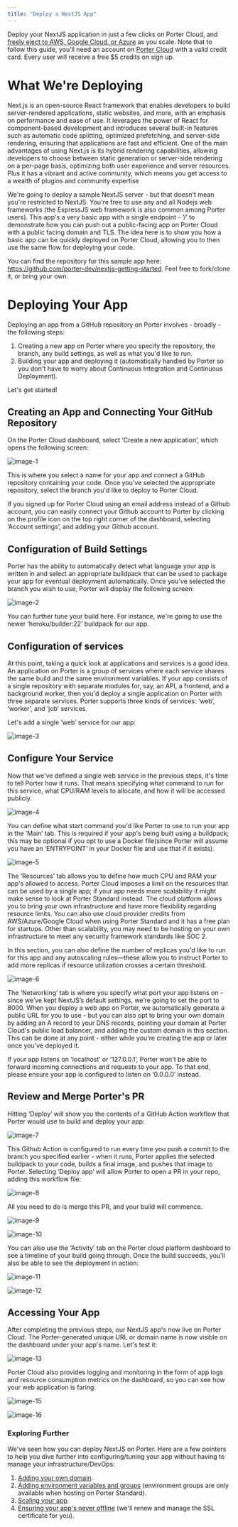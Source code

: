 ```yaml
---
title: "Deploy a NextJS App"
---
```


Deploy your NextJS application in just a few clicks on Porter Cloud, and [freely eject to AWS, Google Cloud, or Azure](https://docs.porter.run/provision/overview) as you scale. Note that to follow this guide, you’ll need an account on [Porter Cloud](https://porter.run/porter-cloud) with a valid credit card. Every user will receive a free $5 credits on sign up.

# What We're Deploying

Next.js is an open-source React framework that enables developers to build server-rendered applications, static websites, and more, with an emphasis on performance and ease of use. It leverages the power of React for component-based development and introduces several built-in features such as automatic code splitting, optimized prefetching, and server-side rendering, ensuring that applications are fast and efficient. One of the main advantages of using Next.js is its hybrid rendering capabilities, allowing developers to choose between static generation or server-side rendering on a per-page basis, optimizing both user experience and server resources. Plus it has a vibrant and active community, which means you get access to a wealth of plugins and community expertise

We're going to deploy a sample NextJS server - but that doesn't mean you're restricted to NextJS. You're free to use any and all Nodejs web frameworks (the ExpressJS web framework is also common among Porter users). This app's a very basic app with a single endpoint - ‘/’ to demonstrate how you can push out a public-facing app on Porter Cloud with a public facing domain and TLS. The idea here is to show you how a basic app can be quickly deployed on Porter Cloud, allowing you to then use the same flow for deploying your code. 

You can find the repository for this sample app here: https://github.com/porter-dev/nextjs-getting-started. Feel free to fork/clone it, or bring your own.

# Deploying Your App

Deploying an app from a GitHub repository on Porter involves - broadly - the following steps:

1. Creating a new app on Porter where you specify the repository, the branch, any build settings, as well as what you'd like to run.
2. Building your app and deploying it (automatically handled by Porter so you don't have to worry about Continuous Integration and Continuous Deployment).

Let's get started!

## Creating an App and Connecting Your GitHub Repository

On the Porter Cloud dashboard, select ‘Create a new application’, which opens the following screen:

![image-1](/images/guides/porter-cloud-nextjs/1-github-repo.png)

This is where you select a name for your app and connect a GitHub repository containing your code. Once you've selected the appropriate repository, select the branch you'd like to deploy to Porter Cloud. 

<Info>
If you signed up for Porter Cloud using an email address instead of a Github account, you can easily connect your Github account to Porter by clicking on the profile icon on the top right corner of the dashboard, selecting ‘Account settings’, and adding your Github account.
</Info>

## Configuration of Build Settings

Porter has the ability to automatically detect what language your app is written in and select an appropriate buildpack that can be used to package your app for eventual deployment automatically. Once you've selected the branch you wish to use, Porter will display the following screen:

![image-2](/images/guides/porter-cloud-nextjs/2-buildpack.png)

You can further tune your build here. For instance, we're going to use the newer ‘heroku/builder:22’ buildpack for our app.

## Configuration of services

At this point, taking a quick look at applications and services is a good idea. An application on Porter is a group of services where each service shares the same build and the same environment variables. If your app consists of a single repository with separate modules for, say, an API, a frontend, and a background worker, then you'd deploy a single application on Porter with three separate services. Porter supports three kinds of services: ‘web’, ‘worker’, and ‘job’ services. 

Let's add a single ‘web’ service for our app:

![image-3](/images/guides/porter-cloud-nextjs/3-service.png)

## Configure Your Service

Now that we've defined a single web service in the previous steps, it's time to tell Porter how it runs. That means specifying what command to run for this service, what CPU/RAM levels to allocate, and how it will be accessed publicly.

![image-4](/images/guides/porter-cloud-nextjs/4-main.png)

You can define what start command you'd like Porter to use to run your app in the ‘Main’ tab. This is required if your app's being built using a buildpack; this may be optional if you opt to use a Docker file(since Porter will assume you have an ‘ENTRYPOINT’ in your Docker file and use that if it exists).

![image-5](/images/guides/porter-cloud-nextjs/5-resources.png)

The ‘Resources’ tab allows you to define how much CPU and RAM your app's allowed to access. Porter Cloud imposes a limit on the resources that can be used by a single app; if your app needs more scalability it might make sense to look at Porter Standard instead. The cloud platform allows you to bring your own infrastructure and have more flexibility regarding resource limits. You can also use cloud provider credits from AWS/Azure/Google Cloud when using Porter Standard and it has a free plan for startups. Other than scalability, you may need to be hosting on your own infrastructure to meet any security framework standards like SOC 2.

In this section, you can also define the number of replicas you'd like to run for this app and any autoscaling rules—these allow you to instruct Porter to add more replicas if resource utilization crosses a certain threshold. 

![image-6](/images/guides/porter-cloud-nextjs/6-networking.png)

The ‘Networking’ tab is where you specify what port your app listens on - since we’ve kept NextJS’s default settings, we’re going to set the port to 8000. When you deploy a web app on Porter, we automatically generate a public URL for you to use - but you can also opt to bring your own domain by adding an A record to your DNS records, pointing your domain at Porter Cloud's public load balancer, and adding the custom domain in this section. This can be done at any point - either while you're creating the app or later once you've deployed it. 

<Info>
If your app listens on ‘localhost’ or ‘127.0.0.1’, Porter won't be able to forward incoming connections and requests to your app. To that end, please ensure your app is configured to listen on ‘0.0.0.0’ instead.
</Info>

## Review and Merge Porter's PR

Hitting ‘Deploy’ will show you the contents of a GitHub Action workflow that Porter would use to build and deploy your app:

![image-7](/images/guides/porter-cloud-nextjs/7-preview-gha.png)

This Github Action is configured to run every time you push a commit to the branch you specified earlier - when it runs, Porter applies the selected buildpack to your code, builds a final image, and pushes that image to Porter. Selecting ‘Deploy app’ will allow Porter to open a PR in your repo, adding this workflow file:

![image-8](/images/guides/porter-cloud-nextjs/8-merge-pr.png)

All you need to do is merge this PR, and your build will commence.

![image-9](/images/guides/porter-cloud-nextjs/9-view-build.png)

![image-10](/images/guides/porter-cloud-nextjs/10-build-logs.png)

You can also use the ‘Activity’ tab on the Porter cloud platform dashboard to see a timeline of your build going through. Once the build succeeds, you'll also be able to see the deployment in action:

![image-11](/images/guides/porter-cloud-nextjs/11-porter-build-status.png)

![image-12](/images/guides/porter-cloud-nextjs/12-porter-deployment-status.png)

## Accessing Your App

After completing the previous steps, our NextJS app's now live on Porter Cloud. The Porter-generated unique URL or domain name is now visible on the dashboard under your app's name. Let's test it:

![image-13](/images/guides/porter-cloud-nextjs/13-view-web-app.png)

Porter Cloud also provides logging and monitoring in the form of app logs and resource consumption metrics on the dashboard, so you can see how your web application is faring:

![image-15](/images/guides/porter-cloud-nextjs/14-view-logs.png)

![image-16](/images/guides/porter-cloud-nextjs/15-view-metrics.png)

### Exploring Further
We've seen how you can deploy NextJS on Porter. Here are a few pointers to help you dive further into configuring/tuning your app without having to manage your infrastructure/DevOps:

1. [Adding your own domain](/configure/custom-domains).
2. [Adding environment variables and groups](/configure/environment-groups) (environment groups are only available when hosting on Porter Standard).
3. [Scaling your app](/configure/autoscaling). 
4. [Ensuring your app's never offline](/configure/health-checks) (we'll renew and manage the SSL certificate for you).

